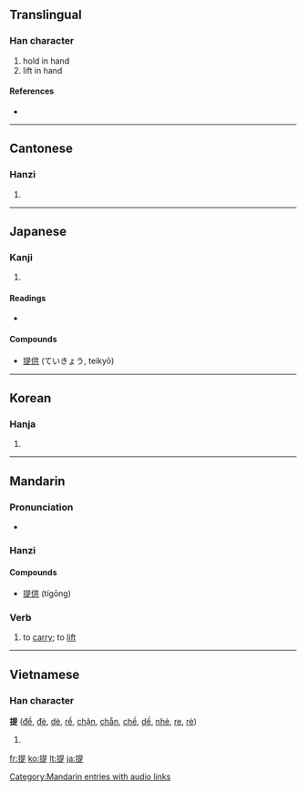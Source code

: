 ==Translingual==
{{Han stroke|[[Image:提-order.gif]]}}

===Han character===
{{Han char|rn=64|rad=手|as=09|sn=12|four=5608<sub>1</sub>|canj=手日一人 (QAMO)|ids=⿰[[扌]][[是]]}}

# hold in hand
# lift in hand

====References====
* {{Han ref|kx=0441.220|dkj=12344|dj=0792.170|hdz=31915.020|uh=63D0|ud=25552|bh=B4A3|bd=46243}}

----

==Cantonese==

===Hanzi===
{{yue-hanzi|jyut=|y=tai4}}

# {{defn|Cantonese}}

----

==Japanese==

===Kanji===
{{ja-kanji|grade=5|rs=手09}}

# {{defn|Japanese}}

====Readings====
* {{ja-readings|on=[[てい]] (tei), [[だい]] (dai)|kun=[[さげる]] (sageru)}}

====Compounds====
* [[提供]] (ていきょう, teikyō)

----

==Korean==

===Hanja===
{{ko-hanja|hangeul=[[제]], [[시]]|eumhun=끌다, 거느리다 |rv=je, si|mr=che, si|y=cey, si}}

# {{defn|Korean}}

----

==Mandarin==

===Pronunciation===
* {{audio|zh-tí.ogg|audio}}

===Hanzi===
{{cmn-hanzi|pin=[[tí]] ([[ti2]])|wg=t'i<sup>2</sup>}}

====Compounds====
* [[提供]] (tígōng)
===Verb===
{{cmn-verb|ts|pin=tí|pint=ti2|rs=手09}}

#to [[carry]]; to [[lift]]


[[Category:Mandarin entries with audio links]]

----

==Vietnamese==

===Han character===
'''提''' ([[đề]], [[đè]], [[dè]], [[rề]], [[chặn]], [[chẵn]], [[chề]], [[dề]], [[nhè]], [[re]], [[rè]])

# {{defn|Vietnamese}}

[[fr:提]]
[[ko:提]]
[[lt:提]]
[[ja:提]]